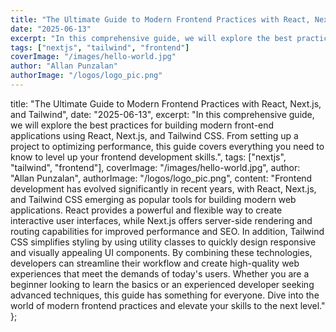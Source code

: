 ```yaml
---
title: "The Ultimate Guide to Modern Frontend Practices with React, Next.js, and Tailwind"
date: "2025-06-13"
excerpt: "In this comprehensive guide, we will explore the best practices for building modern front-end applications using React, Next.js, and Tailwind CSS. From setting up a project to optimizing performance, this guide covers everything you need to know to level up your frontend development skills."
tags: ["nextjs", "tailwind", "frontend"]
coverImage: "/images/hello-world.jpg"
author: "Allan Punzalan"
authorImage: "/logos/logo_pic.png"
---
```


title: "The Ultimate Guide to Modern Frontend Practices with React, Next.js, and Tailwind",
date: "2025-06-13",
excerpt: "In this comprehensive guide, we will explore the best practices for building modern front-end applications using React, Next.js, and Tailwind CSS. From setting up a project to optimizing performance, this guide covers everything you need to know to level up your frontend development skills.",
tags: ["nextjs", "tailwind", "frontend"],
coverImage: "/images/hello-world.jpg",
author: "Allan Punzalan",
authorImage: "/logos/logo_pic.png",
content: "Frontend development has evolved significantly in recent years, with React, Next.js, and Tailwind CSS emerging as popular tools for building modern web applications. React provides a powerful and flexible way to create interactive user interfaces, while Next.js offers server-side rendering and routing capabilities for improved performance and SEO. In addition, Tailwind CSS simplifies styling by using utility classes to quickly design responsive and visually appealing UI components. By combining these technologies, developers can streamline their workflow and create high-quality web experiences that meet the demands of today's users. Whether you are a beginner looking to learn the basics or an experienced developer seeking advanced techniques, this guide has something for everyone. Dive into the world of modern frontend practices and elevate your skills to the next level."
};